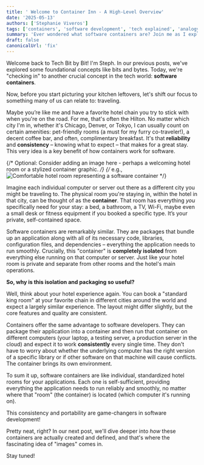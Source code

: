 ```yaml
---
title: ' Welcome to Container Inn - A High-Level Overview'
date: '2025-05-13'
authors: ['Stephanie Viveros']
tags: ['containers', 'software development', 'tech explained', 'analogy', 'devops basics', 'docker']
summary: 'Ever wondered what software containers are? Join me as I explain this key tech concept using a relatable analogy of staying at your favorite hotel chain, highlighting consistency and reliability in software deployment.'
draft: false
canonicalUrl: 'fix'
---
```


Welcome back to Tech Bit by Bit! I'm Steph. In our previous posts, we've explored some foundational concepts like bits and bytes. Today, we're "checking in" to another crucial concept in the tech world: **software containers**.

Now, before you start picturing your kitchen leftovers, let's shift our focus to something many of us can relate to: traveling.

Maybe you’re like me and have a favorite hotel chain you try to stick with when you're on the road. For me, that's often the Hilton. No matter which city I'm in, whether it's Chicago, Denver, or Tokyo, I can usually count on certain amenities: pet-friendly rooms (a must for my furry co-traveler!), a decent coffee bar, and often, complimentary breakfast. It's that **reliability** and **consistency** – knowing what to expect – that makes for a great stay. This very idea is a key benefit of how containers work for software.

{/* Optional: Consider adding an image here - perhaps a welcoming hotel room or a stylized container graphic. */}
{/* e.g., <img src="/images/hotel-room-container.jpg" alt="Comfortable hotel room representing a software container" /> */}

Imagine each individual computer or server out there as a different city you might be traveling to. The physical room you're staying in, within the hotel in that city, can be thought of as the **container**. That room has everything _you_ specifically need for your stay: a bed, a bathroom, a TV, Wi-Fi, maybe even a small desk or fitness equipment if you booked a specific type. It’s your private, self-contained space.

Software containers are remarkably similar. They are packages that bundle up an application along with all of its necessary code, libraries, configuration files, and dependencies – everything the application needs to run smoothly. Crucially, this "container" is **completely isolated** from everything else running on that computer or server. Just like your hotel room is private and separate from other rooms and the hotel's main operations.

**So, why is this isolation and packaging so useful?**

Well, think about your hotel experience again. You can book a "standard king room" at your favorite chain in different cities around the world and expect a largely similar experience. The layout might differ slightly, but the core features and quality are consistent.

Containers offer the same advantage to software developers. They can package their application into a container and then run that container on different computers (your laptop, a testing server, a production server in the cloud) and expect it to work **consistently** every single time. They don't have to worry about whether the underlying computer has the right version of a specific library or if other software on that machine will cause conflicts. The container brings its own environment.

To sum it up, software containers are like individual, standardized hotel rooms for your applications. Each one is self-sufficient, providing everything the application needs to run reliably and smoothly, no matter where that "room" (the container) is located (which computer it's running on).

This consistency and portability are game-changers in software development!

Pretty neat, right? In our next post, we'll dive deeper into _how_ these containers are actually created and defined, and that's where the fascinating idea of "images" comes in.

Stay tuned!
